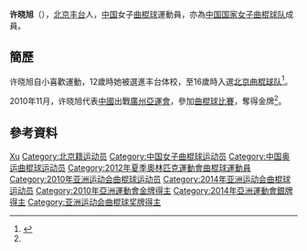 {{Infobox sportsperson
| headercolor    = #E9967A
| name           = 许晓旭
| image          =
| imagesize      = 
| caption        =
| birthname      =
| fullname       =
| nickname       =
| nationality    = 
| residence      =
| birth_date      = {{birth_date_and_age|1986|8|8}}<ref name="廣州亞運">{{cite web|title=2010年廣州亞運會官方網站 曲棍球 - 许晓旭 - 简历|url=http://www.gz2010.cn/info/CHN_CHN/ZB/ZBB101A_HO@@@@@@@@@@@@@@@CHN_number=200849.html}}{{zh-cn}}</ref>
| birth_place     = {{CHN}}[[北京市|北京市]][[丰台區|丰台區]][[王佐镇|王佐镇]]
| height         = {{height|m=1.62}}<ref name="廣州亞運"/>
| weight         = {{weight|kg=55}}<ref name="廣州亞運"/>
| website        = 
| country        = {{CHN}}
| sport          = 女子[[曲棍球|曲棍球]]
| collegeteam    =
| club           =
| team           =
| turnedpro      =
| coach          =
| retired        =
| coaching       =
| worlds         =
| regionals      =
| nationals      =
| olympics       =
| paralympics    =
| highestranking =
| pb             =
| medaltemplates = 
{{MedalCompetition | [[亞洲運動會|亞洲運動會]]}}
{{MedalGold | [[2010年亞洲運動會|2010年 廣州]] | [[2010年亞洲運動會曲棍球比賽|女子隊際]] }}
| show-medals    = yes
}}
'''许晓旭'''（{{bd|1986年|8月8日}}），[[北京|北京]][[丰台|丰台]]人，[[中国|中国]]女子[[曲棍球|曲棍球]]運動員，亦為[[中国国家女子曲棍球队|中国国家女子曲棍球队]]成員。

== 簡歷 ==
许晓旭自小喜歡運動，12歲時她被選進丰台体校，至16歲時入選[[北京曲棍球队|北京曲棍球队]]<ref>{{cite news|title=王佐姑娘广州亚运会获曲棍球冠军|url=http://www.bjft.gov.cn/fengtaibao/html/2010-12/08/content_4_3.htm|newspaper=丰台報|date=2010-12-08|access-date=2012-03-26|archive-url=https://web.archive.org/web/20160304094855/http://www.bjft.gov.cn/fengtaibao/html/2010-12/08/content_4_3.htm|archive-date=2016-03-04|dead-url=yes}}</ref>。

2010年11月，许晓旭代表[[2010年亞洲運動會中國代表團|中國]]出戰[[廣州|廣州]][[2010年亞洲運動會|亞運會]]，參加[[2010年亞洲運動會曲棍球比賽|曲棍球比賽]]，奪得金牌<ref name="廣州亞運"/>。

== 參考資料 ==
{{Reflist}}

{{2012年夏季奧林匹克運動會中國國家女子曲棍球隊}}

{{Authority control}}
{{DEFAULTSORT:XU Xiaoxu}}
[[Category:许姓|Xu]]
[[Category:北京籍运动员|Category:北京籍运动员]]
[[Category:中国女子曲棍球运动员|Category:中国女子曲棍球运动员]]
[[Category:中国奥运曲棍球运动员|Category:中国奥运曲棍球运动员]]
[[Category:2012年夏季奧林匹克運動會曲棍球運動員|Category:2012年夏季奧林匹克運動會曲棍球運動員]]
[[Category:2010年亚洲运动会曲棍球运动员|Category:2010年亚洲运动会曲棍球运动员]]
[[Category:2014年亚洲运动会曲棍球运动员|Category:2014年亚洲运动会曲棍球运动员]]
[[Category:2010年亞洲運動會金牌得主|Category:2010年亞洲運動會金牌得主]]
[[Category:2014年亞洲運動會銀牌得主|Category:2014年亞洲運動會銀牌得主]]
[[Category:亚洲运动会曲棍球奖牌得主|Category:亚洲运动会曲棍球奖牌得主]]
